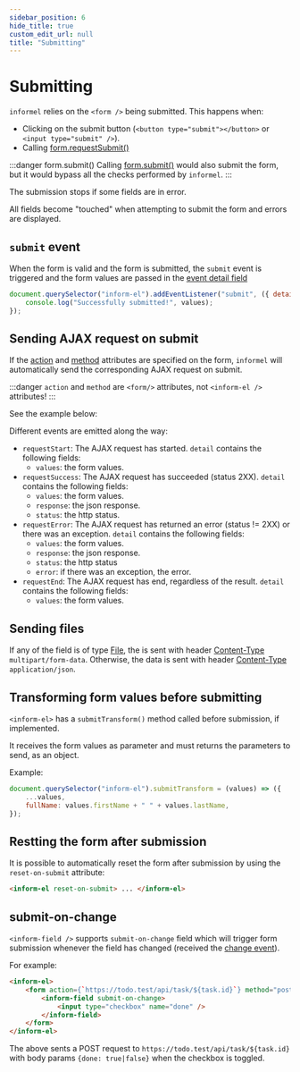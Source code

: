 ```yaml
---
sidebar_position: 6
hide_title: true
custom_edit_url: null
title: "Submitting"
---
```



# Submitting

`informel` relies on the `<form />` being submitted. This happens when:

-   Clicking on the submit button (`<button type="submit"></button>` or `<input type="submit" />`).
-   Calling [form.requestSubmit()](https://developer.mozilla.org/en-US/docs/Web/API/HTMLFormElement/requestSubmit)

:::danger form.submit()
Calling [form.submit()](https://developer.mozilla.org/en-US/docs/Web/API/HTMLFormElement/submit) would also submit the form, but it would bypass all the checks performed by `informel`.
:::

The submission stops if some fields are in error.

All fields become "touched" when attempting to submit the form and errors are displayed.

## `submit` event

When the form is valid and the form is submitted, the `submit` event is triggered and the form values are passed in the [event detail field](https://developer.mozilla.org/en-US/docs/Web/API/CustomEvent/detail)

```js
document.querySelector("inform-el").addEventListener("submit", ({ detail: { values } }) => {
    console.log("Successfully submitted!", values);
});
```

## Sending AJAX request on submit

If the [action](https://developer.mozilla.org/en-US/docs/Web/HTML/Element/form#attr-action) and [method](https://developer.mozilla.org/en-US/docs/Web/HTML/Element/form#attr-method) attributes are specified
on the form, `informel` will automatically send the corresponding AJAX request on submit.

:::danger `action` and `method` are `<form/>` attributes, not `<inform-el />` attributes!
:::

See the example below:

<JokesExample />

Different events are emitted along the way:

-   `requestStart`: The AJAX request has started. `detail` contains the following fields:
    -   `values`: the form values.
-   `requestSuccess`: The AJAX request has succeeded (status 2XX). `detail` contains the following fields:
    -   `values`: the form values.
    -   `response`: the json response.
    -   `status`: the http status.
-   `requestError`: The AJAX request has returned an error (status != 2XX) or there was an exception. `detail` contains the following fields:
    -   `values`: the form values.
    -   `response`: the json response.
    -   `status`: the http status
    -   `error`: if there was an exception, the error.
-   `requestEnd`: The AJAX request has end, regardless of the result. `detail` contains the following fields:
    -   `values`: the form values.

## Sending files

If any of the field is of type [File](https://developer.mozilla.org/en-US/docs/Web/API/File/File), the is sent with header [Content-Type](https://developer.mozilla.org/en-US/docs/Web/HTTP/Headers/Content-Type) `multipart/form-data`.
Otherwise, the data is sent with header [Content-Type](https://developer.mozilla.org/en-US/docs/Web/HTTP/Headers/Content-Type) `application/json`.

## Transforming form values before submitting

`<inform-el>` has a `submitTransform()` method called before submission, if implemented.

It receives the form values as parameter and must returns the parameters to send, as an object.

Example:

```js
document.querySelector("inform-el").submitTransform = (values) => ({
    ...values,
    fullName: values.firstName + " " + values.lastName,
});
```

## Restting the form after submission

It is possible to automatically reset the form after submission by using the `reset-on-submit` attribute:

```html
<inform-el reset-on-submit> ... </inform-el>
```

## submit-on-change

`<inform-field />` supports `submit-on-change` field which will trigger form submission whenever the field has
changed (received the [change event](https://developer.mozilla.org/en-US/docs/Web/API/HTMLElement/change_event)).

For example:

```html
<inform-el>
    <form action={`https://todo.test/api/task/${task.id}`} method="post">
        <inform-field submit-on-change>
            <input type="checkbox" name="done" />
        </inform-field>
    </form>
</inform-el>
```

The above sents a POST request to `https://todo.test/api/task/${task.id}` with body params `{done: true|false}` when
the checkbox is toggled.
